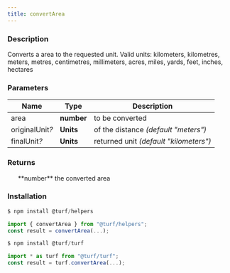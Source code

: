 ```yaml
---
title: convertArea
---
```


    
### Description

Converts a area to the requested unit.
Valid units: kilometers, kilometres, meters, metres, centimetres, millimeters, acres, miles, yards, feet, inches, hectares

### Parameters

| Name                 | Type       | Description                            |
| -------------------- | ---------- | -------------------------------------- |
| area                 | **number** | to be converted                        |
| originalUnit<i>?</i> | **Units**  | of the distance _(default "meters")_   |
| finalUnit<i>?</i>    | **Units**  | returned unit _(default "kilometers")_ |

### Returns

<ul>
  **number** the converted area

</ul>

### Installation

```javascript
$ npm install @turf/helpers

import { convertArea } from "@turf/helpers";
const result = convertArea(...);
```

```javascript
$ npm install @turf/turf

import * as turf from "@turf/turf";
const result = turf.convertArea(...);
```
